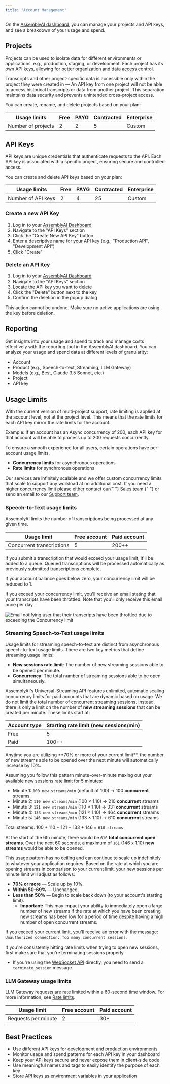 ```yaml
---
title: "Account Management"
---
```


On the [AssemblyAI dashboard](https://www.assemblyai.com/app), you can manage your projects and API keys, and see a breakdown of your usage and spend.

## Projects

Projects can be used to isolate data for different environments or applications, e.g., production, staging, or development. Each project has its own API keys, allowing for better organization and data access control.

Transcripts and other project-specific data is accessible only within the project they were created in — An API key from one project will not be able to access historical transcripts or data from another project. This separation maintains data security and prevents unintended cross-project access.

You can create, rename, and delete projects based on your plan:

| Usage limits       | Free | PAYG | Contracted | Enterprise |
| ------------------ | ---- | ---- | ---------- | ---------- |
| Number of projects | 2    | 2    | 5          | Custom     |

## API Keys

API keys are unique credentials that authenticate requests to the API. Each API key is associated with a specific project, ensuring secure and controlled access.

You can create and delete API keys based on your plan:

| Usage limits       | Free | PAYG | Contracted | Enterprise |
| ------------------ | ---- | ---- | ---------- | ---------- |
| Number of API keys | 2    | 4    | 25         | Custom     |

### Create a new API Key

1. Log in to your [AssemblyAI Dashboard](https://www.assemblyai.com/dashboard)
2. Navigate to the "API Keys" section
3. Click the "Create New API Key" button
4. Enter a descriptive name for your API key (e.g., "Production API", "Development API")
5. Click "Create"

### Delete an API Key

1. Log in to your [AssemblyAI Dashboard](https://www.assemblyai.com/dashboard)
2. Navigate to the "API Keys" section
3. Locate the API key you want to delete
4. Click the "Delete" button next to the key
5. Confirm the deletion in the popup dialog

<Error>
  This action cannot be undone. Make sure no active applications are using the
  key before deletion.
</Error>

## Reporting

Get insights into your usage and spend to track and manage costs effectively with the reporting tool in the AssemblyAI dashboard. You can analyze your usage and spend data at different levels of granularity:

- Account
- Product (e.g., Speech-to-text, Streaming, LLM Gateway)
- Models (e.g., Best, Claude 3.5 Sonnet, etc.)
- Project
- API key

## Usage Limits

<Note>

With the current version of multi-project support, rate limiting is applied at the account level, not at the project level. This means that the rate limits for each API key mirror the rate limits for the account.

Example: If an account has an Async concurrency of 200, each API key for that account will be able to process up to 200 requests concurrently.

</Note>

To ensure a smooth experience for all users, certain operations have per-account usage limits.

- **Concurrency limits** for asynchronous operations
- **Rate limits** for synchronous operations

<Note title="Need a higher concurrency?">

Our services are infinitely scalable and we offer custom concurrency limits that scale to support any workload at no additional cost. If you need a higher concurrency limit please either contact our{" "} <a href="https://www.assemblyai.com/contact" target="_blank"> Sales team </a>{" "} or send an email to our [Support team](https://www.assemblyai.com/contact/support).

</Note>

### Speech-to-Text usage limits

AssemblyAI limits the number of transcriptions being processed at any given time.

| Usage limit               | Free account | Paid account |
| ------------------------- | ------------ | ------------ |
| Concurrent transcriptions | 5            | 200++        |

If you submit a transcription that would exceed your usage limit, it'll be added to a queue. Queued transcriptions will be processed automatically as previously submitted transcriptions complete.

If your account balance goes below zero, your concurrency limit will be reduced to 1.

If you exceed your concurrency limit, you'll receive an email stating that your transcripts have been throttled. Note that you'll only receive this email once per day.

![Email notifying user that their transcripts have been throttled due to exceeding the Concurrency limit](../05-guides/limit.png)

### Streaming Speech-to-Text usage limits
Usage limits for streaming speech-to-text are distinct from asynchronous speech-to-text usage limits. There are two key metrics that define streaming usage limits:
- **New sessions rate limit**: The number of new streaming sessions able to be opened per minute.
- **Concurrency**: The total number of streaming sessions able to be open simultaneously.

AssemblyAI's Universal-Streaming API features unlimited, automatic scaling concurrency limits for paid accounts that are dynamic based on usage.
We do not limit the total number of concurrent streaming sessions. Instead, there is only a limit on the number of **new streaming sessions** that can be created per minute. These limits start at:


| Account type  | Starting rate limit (new sessions/min) |
| ------------- | -------------------------------------- |
|     Free      |   5                                    |
|     Paid      |   100++                                |     
 
<Tip title="How unlimited streaming session scaling works">
Anytime you are utilizing **70% or more of your current limit**, the number of new streams able to be opened over the next minute will automatically increase by 10%.

Assuming you follow this pattern minute-over-minute maxing out your available new sessions rate limit for 5 minutes:

- Minute 1: `100 new streams/min` (default of 100) → 100 **concurrent** streams
- Minute 2: `110 new streams/min` (100 × 1.10) → 210 **concurrent** streams
- Minute 3: `121 new streams/min` (110 × 1.10) → 331 **concurrent** streams
- Minute 4: `133 new streams/min` (121 × 1.10) → 464 **concurrent** streams
- Minute 5: `146 new streams/min` (133 × 1.10) → 610 **concurrent** streams

Total streams: 100 + 110 + 121 + 133 + 146 = `610 streams`

At the start of the 6th minute, there would be `610` **total concurrent open streams**. Over the next 60 seconds, a maximum of `161` (146 x 1.10) **new streams** would be able to be opened.
</Tip>

This usage pattern has no ceiling and can continue to scale up indefinitely to whatever your application requires.
Based on the rate at which you are opening streams in comparison to your current limit, your new sessions per minute limit will adjust as follows:
- **70% or more** — Scale up by 10%.
- **Within 50-69%** — Unchanged.
- **Less than 50%** — Begin to scale back down (to your account's starting limit).
  - **Important:** This may impact your ability to immediately open a large number of new streams if the rate at which you have been creating new streams has been low for a period of time despite having a high number of open concurrent streams.

If you exceed your current limit, you'll receive an error with the message: `Unauthorized connection: Too many concurrent sessions`.

<Note title="Properly terminating sessions">

If you're consistently hitting rate limits when trying to open new sessions, first make sure that you're terminating sessions properly.

- If you're using the [WebSocket API](https://www.assemblyai.com/docs/api-reference/streaming-api/streaming-api) directly, you need to send a `terminate_session` message.

</Note>

### LLM Gateway usage limits

LLM Gateway requests are rate limited within a 60-second time window. For more information, see [Rate limits](https://www.assemblyai.com/docs/api-reference/overview#rate-limits).

| Usage limit         | Free account | Paid account |
| ------------------- | ------------ | ------------ |
| Requests per minute | 2            | 30+          |

## Best Practices

- Use different API keys for development and production environments
- Monitor usage and spend patterns for each API key in your dashboard
- Keep your API keys secure and never expose them in client-side code
- Use meaningful names and tags to easily identify the purpose of each key
- Store API keys as environment variables in your application
